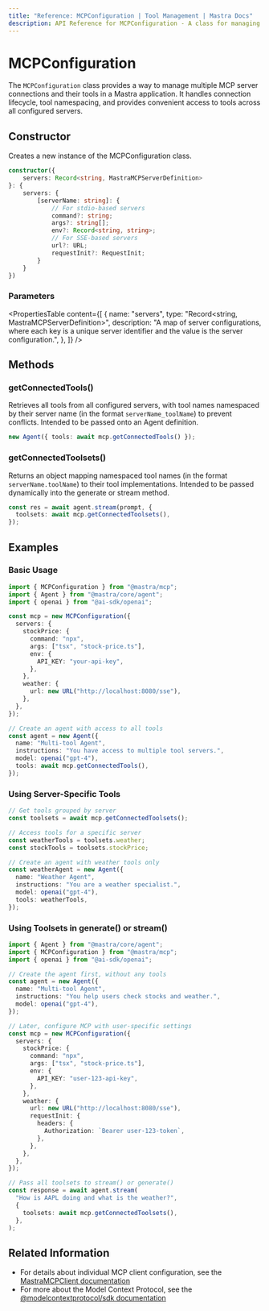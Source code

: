 ```yaml
---
title: "Reference: MCPConfiguration | Tool Management | Mastra Docs"
description: API Reference for MCPConfiguration - A class for managing multiple Model Context Protocol servers and their tools.
---
```


# MCPConfiguration

The `MCPConfiguration` class provides a way to manage multiple MCP server connections and their tools in a Mastra application. It handles connection lifecycle, tool namespacing, and provides convenient access to tools across all configured servers.

## Constructor

Creates a new instance of the MCPConfiguration class.

```typescript
constructor({
    servers: Record<string, MastraMCPServerDefinition>
}: {
    servers: {
        [serverName: string]: {
            // For stdio-based servers
            command?: string;
            args?: string[];
            env?: Record<string, string>;
            // For SSE-based servers
            url?: URL;
            requestInit?: RequestInit;
        }
    }
})
```

### Parameters

<PropertiesTable
  content={[
    {
      name: "servers",
      type: "Record<string, MastraMCPServerDefinition>",
      description:
        "A map of server configurations, where each key is a unique server identifier and the value is the server configuration.",
    },
  ]}
/>

## Methods

### getConnectedTools()

Retrieves all tools from all configured servers, with tool names namespaced by their server name (in the format `serverName_toolName`) to prevent conflicts.
Intended to be passed onto an Agent definition.

```ts
new Agent({ tools: await mcp.getConnectedTools() });
```

### getConnectedToolsets()

Returns an object mapping namespaced tool names (in the format `serverName.toolName`) to their tool implementations.
Intended to be passed dynamically into the generate or stream method.

```typescript
const res = await agent.stream(prompt, {
  toolsets: await mcp.getConnectedToolsets(),
});
```

## Examples

### Basic Usage

```typescript
import { MCPConfiguration } from "@mastra/mcp";
import { Agent } from "@mastra/core/agent";
import { openai } from "@ai-sdk/openai";

const mcp = new MCPConfiguration({
  servers: {
    stockPrice: {
      command: "npx",
      args: ["tsx", "stock-price.ts"],
      env: {
        API_KEY: "your-api-key",
      },
    },
    weather: {
      url: new URL("http://localhost:8080/sse"),
    },
  },
});

// Create an agent with access to all tools
const agent = new Agent({
  name: "Multi-tool Agent",
  instructions: "You have access to multiple tool servers.",
  model: openai("gpt-4"),
  tools: await mcp.getConnectedTools(),
});
```

### Using Server-Specific Tools

```typescript
// Get tools grouped by server
const toolsets = await mcp.getConnectedToolsets();

// Access tools for a specific server
const weatherTools = toolsets.weather;
const stockTools = toolsets.stockPrice;

// Create an agent with weather tools only
const weatherAgent = new Agent({
  name: "Weather Agent",
  instructions: "You are a weather specialist.",
  model: openai("gpt-4"),
  tools: weatherTools,
});
```

### Using Toolsets in generate() or stream()

```typescript
import { Agent } from "@mastra/core/agent";
import { MCPConfiguration } from "@mastra/mcp";
import { openai } from "@ai-sdk/openai";

// Create the agent first, without any tools
const agent = new Agent({
  name: "Multi-tool Agent",
  instructions: "You help users check stocks and weather.",
  model: openai("gpt-4"),
});

// Later, configure MCP with user-specific settings
const mcp = new MCPConfiguration({
  servers: {
    stockPrice: {
      command: "npx",
      args: ["tsx", "stock-price.ts"],
      env: {
        API_KEY: "user-123-api-key",
      },
    },
    weather: {
      url: new URL("http://localhost:8080/sse"),
      requestInit: {
        headers: {
          Authorization: `Bearer user-123-token`,
        },
      },
    },
  },
});

// Pass all toolsets to stream() or generate()
const response = await agent.stream(
  "How is AAPL doing and what is the weather?",
  {
    toolsets: await mcp.getConnectedToolsets(),
  },
);
```

## Related Information

- For details about individual MCP client configuration, see the [MastraMCPClient documentation](./client)
- For more about the Model Context Protocol, see the [@modelcontextprotocol/sdk documentation](https://github.com/modelcontextprotocol/typescript-sdk)

